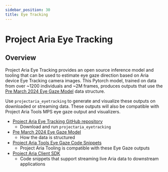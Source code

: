 ```yaml
---
sidebar_position: 30
title: Eye Tracking
---
```


# Project Aria Eye Tracking

## Overview

Project Aria Eye Tracking provides an open source inference model and tooling that can be used to estimate eye gaze direction based on Aria device Eye Tracking camera images. This Pytorch model, trained on data from over ~1200 individuals and ~2M frames, produces outputs that use the [Pre March 2024 Eye Gaze Model](/data_formats/mps/mps_eye_gaze.mdx) data structure.

Use `projectaria_eyetracking` to generate and visualize these outputs on downloaded or streaming data. These outputs will also be compatible with Project Aria Tools MPS eye gaze output and visualizers.


* [Project Aria Eye Tracking GitHub repository](https://github.com/facebookresearch/projectaria_eyetracking)
    * Download and run `projectaria_eyetracking`
* [Pre March 2024 Eye Gaze Model](/data_formats/mps/mps_eye_gaze.mdx)
    * How the data is structured
* [Project Aria Tools Eye Gaze Code Snippets](/data_utilities/core_code_snippets/eye_gaze_code.mdx)
    * Project Aria Tooling is compatible with these Eye Gaze outputs
* [Project Aria Client SDK](/ARK/sdk/setup.mdx)
    * Code snippets that support streaming live Aria data to downstream applications
